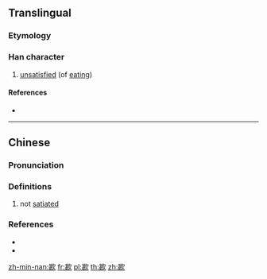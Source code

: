 {{character info/new}}
==Translingual==

===Etymology===
{{Han etyl}}

===Han character===
{{Han char|rn=76|rad=欠|as=09|sn=13|four=47782|canj=TVNO|ids=⿰甚欠}}

# [[unsatisfied]] (of [[eat]]ing)

====References====
* {{Han ref|kx=0569.180|dkj=16126|dj=0958.030|hdz=32144.110|uh=6B41|ud=27457|bh=DDFA|bd=56826}}

----

==Chinese==
{{zh-forms}}

===Pronunciation===
{{zh-pron
|m=kǎn,kè,qiǎn
|c=ham3
|h=pfs=
|md=
|mn=
|w=
|mc=y
|oc=y
|cat=
}}

===Definitions===
{{zh-hanzi}}

# not [[satiated]]

===References===
* {{R:twedu|C05702}}
* {{R:yue:Hanzi}}

[[zh-min-nan:歁]]
[[fr:歁]]
[[pl:歁]]
[[th:歁]]
[[zh:歁]]